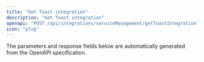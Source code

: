 ```yaml
---
title: "Get Toast integration"
description: "Get Toast integration"
openapi: "POST /api/integrations/serviceManagement/getToastIntegration"
icon: "plug"
---
```


<Note>
The parameters and response fields below are automatically generated from the OpenAPI specification.
</Note>

